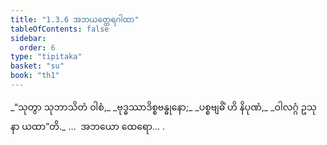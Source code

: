 ```yaml
---
title: "1.3.6 အဘယတ္ထေရဂါထာ"
tableOfContents: false
sidebar:
  order: 6
type: "tipitaka"
basket: "su"
book: "th1"
---
```



<DynamicBreadcrumb />

<Division number="26" book="th1" e="ch" v="19" p="225">

<Paragraph number="60" type="verses" book="th1">
_“သုတွာ သုဘာသိတံ ဝါစံ,_  
_ဗုဒ္ဓဿာဒိစ္စဗန္ဓုနော;_  
_ပစ္စဗျဓိံ ဟိ နိပုဏံ,_  
_ဝါလဂ္ဂံ ဥသုနာ ယထာ”တိ._  


</Paragraph>
</Division>

<Paragraph number="61" type="center" book="th1">
…  အဘယော ထေရော… .
</Paragraph>